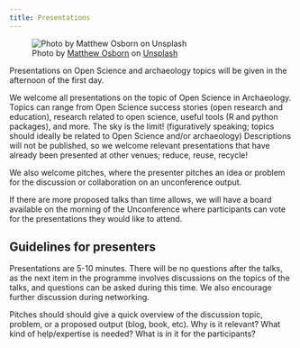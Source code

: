 ```yaml
---
title: Presentations
---
```


![Photo by <a href="https://unsplash.com/@matthewosborn?utm_content=creditCopyText&utm_medium=referral&utm_source=unsplash">Matthew Osborn</a> on <a href="https://unsplash.com/photos/people-sitting-on-chair-in-front-of-table-wMRIcT86SWU?utm_content=creditCopyText&utm_medium=referral&utm_source=unsplash">Unsplash</a>](https://images.unsplash.com/photo-1591115765373-5207764f72e7?q=80&w=1740&auto=format&fit=crop&ixlib=rb-4.0.3&ixid=M3wxMjA3fDB8MHxwaG90by1wYWdlfHx8fGVufDB8fHx8fA%3D%3D){.crop}

Presentations on Open Science and archaeology topics will be given in the afternoon of the first day.

We welcome all presentations on the topic of Open Science in Archaeology.
Topics can range from Open Science
success stories (open research and education), research related to open science,
useful tools (R and python packages), and more. The sky is the limit! (figuratively speaking;
topics should ideally be related to Open Science and/or archaeology)
Descriptions will not be published, so we welcome relevant presentations that have already
been presented at other venues; reduce, reuse, recycle!

We also welcome pitches, where the presenter pitches an idea or problem for the discussion or
collaboration on an unconference output.

If there are more proposed talks than time allows, we will have a board available on the morning of
the Unconference where participants can vote for the presentations they would like to attend.

## Guidelines for presenters

Presentations are 5-10 minutes. There will be no questions after the talks,
as the next item in the programme involves discussions on the topics of the talks, and
questions can be asked during this time. We also encourage further discussion during
networking.

Pitches should should give a quick overview of the
discussion topic, problem, or a proposed output (blog, book, etc). Why is it relevant?
What kind of help/expertise is needed? What is in it for the participants?

